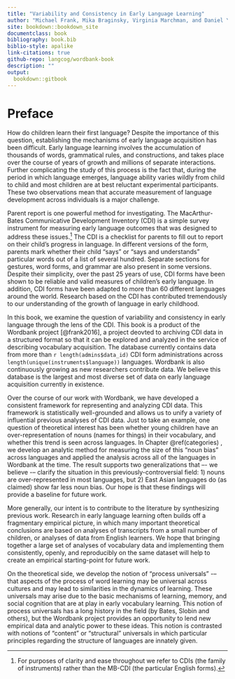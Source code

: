 ```yaml
--- 
title: "Variability and Consistency in Early Language Learning"
author: "Michael Frank, Mika Braginsky, Virginia Marchman, and Daniel Yurovsky"
site: bookdown::bookdown_site
documentclass: book
bibliography: book.bib
biblio-style: apalike
link-citations: true
github-repo: langcog/wordbank-book
description: ""
output:
  bookdown::gitbook
---
```


# Preface {#preface}

How do children learn their first language? Despite the importance of this question, establishing the mechanisms of early language acquisition has been difficult. Early language learning involves the accumulation of thousands of words, grammatical rules, and constructions, and takes place over the course of years of growth and millions of separate interactions. Further complicating the study of this process is the fact that, during the period in which language emerges, language ability varies wildly from child to child and most children are at best reluctant experimental participants. These two observations mean that accurate measurement of language development across individuals is a major challenge.

Parent report is one powerful method for investigating. The MacArthur-Bates Communicative Development Inventory (CDI) is a simple survey instrument for measuring early language outcomes that was designed to address these issues.^[For purposes of clarity and ease throughout we refer to CDIs (the family of instruments) rather than the MB-CDI (the particular English forms).] The CDI is a checklist for parents to fill out to report on their child’s progress in language. In different versions of the form, parents mark whether their child “says” or “says and understands” particular words out of a list of several hundred. Separate sections for gestures, word forms, and grammar are also present in some versions. Despite their simplicity, over the past 25 years of use, CDI forms have been shown to be reliable and valid measures of children’s early language. In addition, CDI forms have been adapted to more than 60 different languages around the world. Research based on the CDI has contributed tremendously to our understanding of the growth of language in early childhood. 

In this book, we examine the question of variability and consistency in early language through the lens of the CDI. This book is a product of the Wordbank project [@frank2016], a project deovted to archiving CDI data in a structured format so that it can be explored and analyzed in the service of describing vocabulary acquisition. The database currently contains data from more than `r length(admins$data_id)` CDI form administrations across `length(unique(instruments$language))` languages. Wordbank is also continuously growing as new researchers contribute data. We believe this database is the largest and most diverse set of data on early language acquisition currently in existence.

Over the course of our work with Wordbank, we have developed a consistent framework for representing and analyzing CDI data. This framework is statistically well-grounded and allows us to unify a variety of influential previous analyses of CDI data. Just to take an example, one question of theoretical interest has been whether young children have an over-representation of nouns (names for things) in their vocabulary, and whether this trend is seen across languages. In Chapter \@ref(categories) , we develop an analytic method for measuring the size of this “noun bias” across languages and applied the analysis across all of the languages in Wordbank at the time. The result supports two generalizations that –- we believe -– clarify the situation in this previously-controversial field: 1) nouns are over-represented in most languages, but 2) East Asian languages do (as claimed) show far less noun bias. Our hope is that these findings will provide a baseline for future work.

More generally, our intent is to contribute to the literature by synthesizing previous work. Research in early language learning often builds off a fragmentary empirical picture, in which many important theoretical conclusions are based on analyses of transcripts from a small number of children, or analyses of data from English learners. We hope that bringing together a large set of analyses of vocabulary data and implementing them consistently, openly, and reproducibly on the same dataset will help to create an empirical starting-point for future work. 

On the theoretical side, we develop the notion of “process universals” -– that aspects of the process of word learning may be universal across cultures and may lead to similarities in the dynamics of learning. These universals may arise due to the basic mechanisms of learning, memory, and social cognition that are at play in early vocabulary learning. This notion of process universals has a long history in the field (by Bates, Slobin and others), but the Wordbank project provides an opportunity to lend new empirical data and analytic power to these ideas. This notion is contrasted with notions of “content” or “structural” universals in which particular principles regarding the structure of languages are innately given. 



